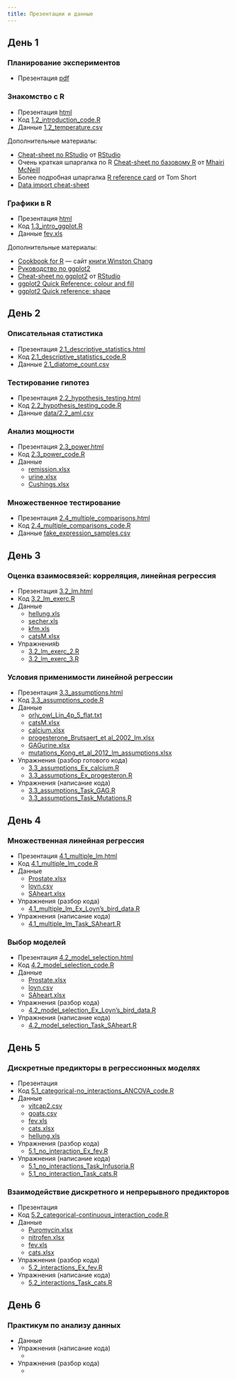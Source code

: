```yaml
---
title: Презентации и данные
---
```


## День 1

### Планирование экспериментов

- Презентация [pdf](1.1_experimental_design.pdf)

### Знакомство с R

- Презентация [html](1.2_introduction.html)
- Код [1.2_introduction_code.R](1.2_introduction_code.R)
- Данные [1.2_temperature.csv](data/1.2_temperature.csv)

Дополнительные материалы:

- [Cheat-sheet по RStudio](https://www.rstudio.com/wp-content/uploads/2016/01/rstudio-IDE-cheatsheet.pdf) от [RStudio](https://www.rstudio.com)
- Очень краткая шпаргалка по R [Cheat-sheet по базовому R](http://www.rstudio.com/wp-content/uploads/2016/06/r-cheat-sheet.pdf) от [Mhairi McNeill](http://mhairihmcneill.com/)
- Более подробная шпаргалка [R reference card](https://cran.r-project.org/doc/contrib/Short-refcard.pdf) от Tom Short
- [Data import cheat-sheet](https://github.com/rstudio/cheatsheets/raw/master/source/pdfs/data-import-cheatsheet.pdf)

### Графики в R

- Презентация [html](1.3_intro_ggplot.html)
- Код [1.3_intro_ggplot.R](1.3_intro_ggplot.R)
- Данные [fev.xls](data/fev.xls)

Дополнительные материалы:

- [Cookbook for R](http://www.cookbook-r.com/) --- сайт [книги Winston Chang](http://www.amazon.com/gp/product/0596809158/ref=as_li_tf_tl?ie=UTF8&camp=1789&creative=9325&creativeASIN=0596809158&linkCode=as2&tag=cooforr09-20)
- [Руководство по ggplot2](http://ggplot2.tidyverse.org/reference/)
- [Cheat-sheet по ggplot2](https://github.com/rstudio/cheatsheets/raw/master/old/pdfs/ggplot2-cheatsheet-2.1.pdf)
 от [RStudio](https://www.rstudio.com)
- [ggplot2 Quick Reference: colour and fill](http://sape.inf.usi.ch/quick-reference/ggplot2/colour)
- [ggplot2 Quick reference: shape](http://sape.inf.usi.ch/quick-reference/ggplot2/shape)

## День 2

### Описательная статистика

- Презентация [2.1_descriptive_statistics.html](2.1_descriptive_statistics.html)
- Код [2.1_descriptive_statistics_code.R](2.1_descriptive_statistics_code.R)
- Данные [2.1_diatome_count.csv](data/2.1_diatome_count.csv)

### Тестирование гипотез

- Презентация [2.2_hypothesis_testing.html](2.2_hypothesis_testing.html)
- Код [2.2_hypothesis_testing_code.R](2.2_hypothesis_testing_code.R)
- Данные [data/2.2_aml.csv](data/2.2_aml.csv)

### Анализ мощности

- Презентация [2.3_power.html](2.3_power.html)
- Код [2.3_power_code.R](2.3_power_code.R)
- Данные
    + [remission.xlsx](data/remission.xlsx)
    + [urine.xlsx](data/urine.xlsx)
    + [Cushings.xlsx](data/Cushings.xlsx)

### Множественное тестирование

- Презентация [2.4_multiple_comparisons.html](2.4_multiple_comparisons.html)
- Код [2.4_multiple_comparisons_code.R](2.4_multiple_comparisons_code.R)
- Данные [fake_expression_samples.csv](data/fake_expression_samples.csv)

## День 3

### Оценка взаимосвязей: корреляция, линейная регрессия

- Презентация [3.2_lm.html](3.2_lm.html)
- Код [3.2_lm_exerc.R](3.2_lm_exerc.R)
- Данные
    + [hellung.xls](data/hellung.xls)
    + [secher.xls](data/secher.xls)
    + [kfm.xls](data/kfm.xls)
    + [catsM.xlsx](data/catsM.xlsx)
- Упражненияb
    + [3.2_lm_exerc_2.R](3.2_lm_exerc_2.R)
    + [3.2_lm_exerc_3.R](3.2_lm_exerc_3.R)


### Условия применимости линейной регрессии

- Презентация [3.3_assumptions.html](3.3_assumptions.html)
- Код [3.3_assumptions_code.R](3.3_assumptions_code.R)
- Данные
    + [orly_owl_Lin_4p_5_flat.txt](data/orly_owl_Lin_4p_5_flat.txt)
    + [catsM.xlsx](data/catsM.xlsx)
    + [calcium.xlsx](data/calcium.xlsx)
    + [progesterone_Brutsaert_et al_2002_lm.xlsx](data/progesterone_Brutsaert_et al_2002_lm.xlsx)
    + [GAGurine.xlsx](data/GAGurine.xlsx)
    + [mutations_Kong_et_al_2012_lm_assumptions.xlsx](data/mutations_Kong_et_al_2012_lm_assumptions.xlsx)
- Упражнения (разбор готового кода)
    + [3.3_assumptions_Ex_calcium.R](3.3_assumptions_Ex_calcium.R)
    + [3.3_assumptions_Ex_progesteron.R](3.3_assumptions_Ex_progesteron.R)
- Упражнения (написание кода)
    + [3.3_assumptions_Task_GAG.R](3.3_assumptions_Task_GAG.R)
    + [3.3_assumptions_Task_Mutations.R](3.3_assumptions_Task_Mutations.R)

## День 4

### Множественная линейная регрессия

- Презентация [4.1_multiple_lm.html](4.1_multiple_lm.html)
- Код [4.1_multiple_lm_code.R](4.1_multiple_lm_code.R)
- Данные
    + [Prostate.xlsx](data/Prostate.xlsx)
    + [loyn.csv](data/loyn.csv)
    + [SAheart.xlsx](data/SAheart.xlsx)
- Упражнения (разбор кода) 
    + [4.1_multiple_lm_Ex_Loyn's_bird_data.R](4.1_multiple_lm_Ex_Loyn's_bird_data.R)
- Упражнения (написание кода) 
    + [4.1_multiple_lm_Task_SAheart.R](4.1_multiple_lm_Task_SAheart.R)

### Выбор моделей

- Презентация [4.2_model_selection.html](4.2_model_selection.html)
- Код [4.2_model_selection_code.R](4.2_model_selection_code.R)
- Данные
    + [Prostate.xlsx](data/Prostate.xlsx)
    + [loyn.csv](data/loyn.csv)
    + [SAheart.xlsx](data/SAheart.xlsx)
- Упражнения (разбор кода)
    + [4.2_model_selection_Ex_Loyn's_bird_data.R](4.2_model_selection_Ex_Loyn's_bird_data.R)
- Упражнения (написание кода)
    + [4.2_model_selection_Task_SAheart.R](4.2_model_selection_Task_SAheart.R)

## День 5

### Дискретные предикторы в регрессионных моделях

- Презентация <!-- []() --->
- Код [5.1_categorical-no_interactions_ANCOVA_code.R](5.1_categorical-no_interactions_ANCOVA_code.R)
- Данные
    + [vitcap2.csv](data/vitcap2.csv)
    + [goats.csv](data/goats.csv)
    + [fev.xls](data/fev.xls)
    + [cats.xlsx](data/cats.xlsx)
    + [hellung.xls](data/hellung.xls)
- Упражнения (разбор кода)
    + [5.1_no_interaction_Ex_fev.R](5.1_no_interaction_Ex_fev.R)
- Упражнения (написание кода)
    + [5.1_no_interactions_Task_Infusoria.R](5.1_no_interactions_Task_Infusoria.R)
    + [5.1_no_interaction_Task_cats.R](5.1_no_interaction_Task_cats.R)

### Взаимодействие дискретного и непрерывного предикторов

- Презентация <!-- [5.2_categorical-continuous_interaction.html](5.2_categorical-continuous_interaction.html) --->
- Код [5.2_categorical-continuous_interaction_code.R](5.2_categorical-continuous_interaction_code.R)
- Данные
    + [Puromycin.xlsx](data/Puromycin.xlsx)
    + [nitrofen.xlsx](data/nitrofen.xlsx)
    + [fev.xls](data/fev.xls)
    + [cats.xlsx](data/cats.xlsx)
- Упражнения (разбор кода)
    + [5.2_interactions_Ex_fev.R](5.2_interactions_Ex_fev.R)
- Упражнения (написание кода)
    + [5.2_interactions_Task_cats.R](5.2_interactions_Task_cats.R)

## День 6

### Практикум по анализу данных

- Данные
- Упражнения (написание кода)
    + []()
- Упражнения (разбор кода)
    + []()


